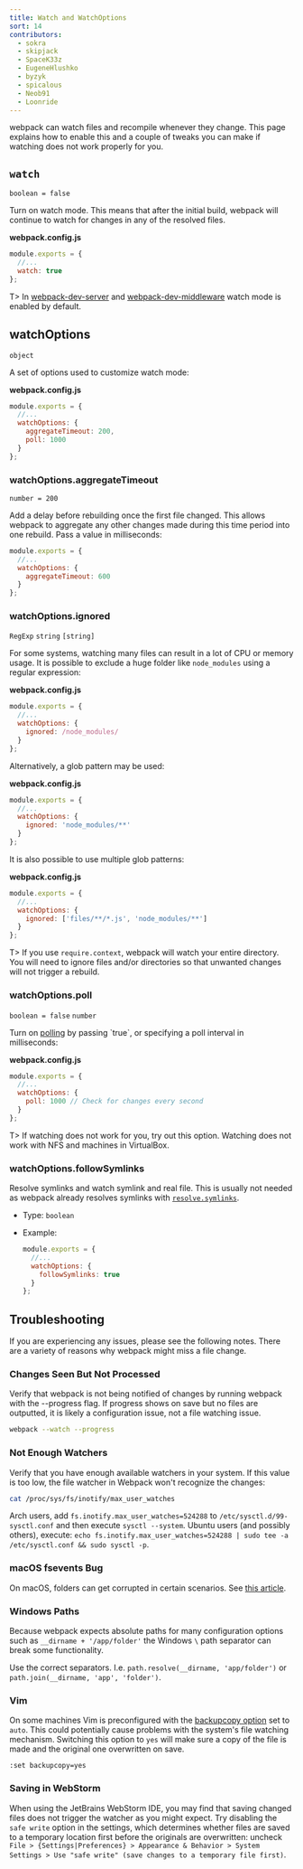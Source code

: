 ```yaml
---
title: Watch and WatchOptions
sort: 14
contributors:
  - sokra
  - skipjack
  - SpaceK33z
  - EugeneHlushko
  - byzyk
  - spicalous
  - Neob91
  - Loonride
---
```


webpack can watch files and recompile whenever they change. This page explains how to enable this and a couple of tweaks you can make if watching does not work properly for you.


## `watch`

`boolean = false`

Turn on watch mode. This means that after the initial build, webpack will continue to watch for changes in any of the resolved files.

__webpack.config.js__

```javascript
module.exports = {
  //...
  watch: true
};
```

T> In [webpack-dev-server](https://github.com/webpack/webpack-dev-server) and [webpack-dev-middleware](https://github.com/webpack/webpack-dev-middleware) watch mode is enabled by default.


## watchOptions

`object`

A set of options used to customize watch mode:

__webpack.config.js__

```javascript
module.exports = {
  //...
  watchOptions: {
    aggregateTimeout: 200,
    poll: 1000
  }
};
```


### watchOptions.aggregateTimeout

`number = 200`

Add a delay before rebuilding once the first file changed. This allows webpack to aggregate any other changes made during this time period into one rebuild. Pass a value in milliseconds:

```javascript
module.exports = {
  //...
  watchOptions: {
    aggregateTimeout: 600
  }
};
```


### watchOptions.ignored

`RegExp` `string` `[string]`

For some systems, watching many files can result in a lot of CPU or memory usage. It is possible to exclude a huge folder like `node_modules` using a regular expression:

__webpack.config.js__

```javascript
module.exports = {
  //...
  watchOptions: {
    ignored: /node_modules/
  }
};
```

Alternatively, a glob pattern may be used:

__webpack.config.js__

```javascript
module.exports = {
  //...
  watchOptions: {
    ignored: 'node_modules/**'
  }
};
```

It is also possible to use multiple glob patterns:

__webpack.config.js__

```javascript
module.exports = {
  //...
  watchOptions: {
    ignored: ['files/**/*.js', 'node_modules/**']
  }
};
```

T> If you use `require.context`, webpack will watch your entire directory. You will need to ignore files and/or directories so that unwanted changes will not trigger a rebuild.


### watchOptions.poll

`boolean = false` `number`

Turn on [polling](https://en.wikipedia.org/wiki/Polling_(computer_science)) by passing `true`, or specifying a poll interval in milliseconds:

__webpack.config.js__

```javascript
module.exports = {
  //...
  watchOptions: {
    poll: 1000 // Check for changes every second
  }
};
```

T> If watching does not work for you, try out this option. Watching does not work with NFS and machines in VirtualBox.

### watchOptions.followSymlinks

Resolve symlinks and watch symlink and real file. This is usually not needed as webpack already resolves symlinks with [`resolve.symlinks`](/configuration/resolve/#resolvesymlinks).

- Type: `boolean`
- Example:

    ```js
    module.exports = {
      //...
      watchOptions: {
        followSymlinks: true
      }
    };
    ```


## Troubleshooting

If you are experiencing any issues, please see the following notes. There are a variety of reasons why webpack might miss a file change.

### Changes Seen But Not Processed

Verify that webpack is not being notified of changes by running webpack with the --progress flag. If progress shows on save but no files are outputted, it is likely a configuration issue, not a file watching issue.

```bash
webpack --watch --progress
```

### Not Enough Watchers

Verify that you have enough available watchers in your system. If this value is too low, the file watcher in Webpack won't recognize the changes:

```bash
cat /proc/sys/fs/inotify/max_user_watches
```

Arch users, add `fs.inotify.max_user_watches=524288` to `/etc/sysctl.d/99-sysctl.conf` and then execute `sysctl --system`. Ubuntu users (and possibly others), execute: `echo fs.inotify.max_user_watches=524288 | sudo tee -a /etc/sysctl.conf && sudo sysctl -p`.

### macOS fsevents Bug

On macOS, folders can get corrupted in certain scenarios. See [this article](https://github.com/livereload/livereload-site/blob/master/livereload.com/_articles/troubleshooting/os-x-fsevents-bug-may-prevent-monitoring-of-certain-folders.md).

### Windows Paths

Because webpack expects absolute paths for many configuration options such as `__dirname + '/app/folder'` the Windows `\` path separator can break some functionality.

Use the correct separators. I.e. `path.resolve(__dirname, 'app/folder')` or `path.join(__dirname, 'app', 'folder')`.

### Vim

On some machines Vim is preconfigured with the [backupcopy option](http://vimdoc.sourceforge.net/htmldoc/options.html#'backupcopy') set to `auto`. This could potentially cause problems with the system's file watching mechanism. Switching this option to `yes` will make sure a copy of the file is made and the original one overwritten on save.

`:set backupcopy=yes`

### Saving in WebStorm

When using the JetBrains WebStorm IDE, you may find that saving changed files does not trigger the watcher as you might expect. Try disabling the `safe write` option in the settings, which determines whether files are saved to a temporary location first before the originals are overwritten: uncheck `File > {Settings|Preferences} > Appearance & Behavior > System Settings > Use "safe write" (save changes to a temporary file first)`.
